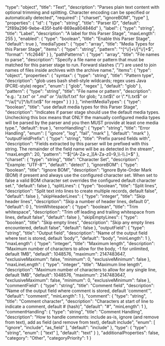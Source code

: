   "type": "object",
  "title": "Text",
  "description": "Parses plain text content with optional trimming and splitting. Character encoding can be specified or automatically detected",
  "required": [
    "charset",
    "ignoreBOM",
    "type"
  ],
  "properties": {
    "id": {
      "type": "string",
      "title": "Parser ID",
      "default": "2f89a296-9ebe-435f-baf4-869ea804846d"
    },
    "label": {
      "type": "string",
      "title": "Label",
      "description": "A label for this Parser Stage",
      "maxLength": 255
    },
    "enabled": {
      "type": "boolean",
      "title": "Enable this Parser Stage",
      "default": true
    },
    "mediaTypes": {
      "type": "array",
      "title": "Media Types for this Parser Stage",
      "items": {
        "type": "string",
        "pattern": "^[^\\/]+\\/[^\\/]+$",
        "format": "rfc2646"
      }
    },
    "pathPatterns": {
      "type": "array",
      "title": "File names to parse",
      "description": "Specify a file name or pattern that must be matched for this parser stage to run. Forward slashes (\"/\") are used to join names of files inside archives with the archive name.",
      "items": {
        "type": "object",
        "properties": {
          "syntax": {
            "type": "string",
            "title": "Pattern type",
            "description": "glob uses bash shell-style wildcards; regex uses Java (PCRE-style) regex",
            "enum": [
              "glob",
              "regex"
            ],
            "default": "glob"
          },
          "pattern": {
            "type": "string",
            "title": "File name or pattern",
            "description": "e.g.: \"z.txt\" or \"*.md\" or \"/a/*/b/f.txt\" for glob; \"z.txt$\" or \".*\\.txt$\" or \"^/a/[^\\/]*/b/f.txt$\" for regex"
          }
        }
      }
    },
    "inheritMediaTypes": {
      "type": "boolean",
      "title": "use default media types for this Parser Stage",
      "description": "Indicates if parser stage should use the default media types.  Unchecking this box means that ONLY the manually configured media types will be parsed by the parser and you then MUST provide at least one media type.",
      "default": true
    },
    "errorHandling": {
      "type": "string",
      "title": "Error Handling",
      "enum": [
        "ignore",
        "log",
        "fail",
        "mark"
      ],
      "default": "mark"
    },
    "outputFieldPrefix": {
      "type": "string",
      "title": "Prefix parsed fields with",
      "description": "Fields extracted by this parser will be prefixed with this string. The remainder of the field name will be as detected in the stream",
      "maxLength": 20,
      "pattern": "^$|^[A-Za-z_][A-Za-z0-9_\\-\\.]+$"
    },
    "charset": {
      "type": "string",
      "title": "Character Set",
      "description": "Example: \"UTF-8\"",
      "default": "detect"
    },
    "ignoreBOM": {
      "type": "boolean",
      "title": "Ignore BOM",
      "description": "Ignore Byte-Order Mark (BOM) if present and always use the configured character set. When set to false a valid BOM character set overrides the configured default character set.",
      "default": false
    },
    "splitLines": {
      "type": "boolean",
      "title": "Split lines",
      "description": "Split text into lines to create multiple records, default false",
      "default": false
    },
    "skipHeaderLines": {
      "type": "integer",
      "title": "Skip header lines",
      "description": "Skip a number of header lines, default 0",
      "default": 0
    },
    "trimWhitespace": {
      "type": "boolean",
      "title": "Trim whitespace",
      "description": "Trim off leading and trailing whitespace from lines, default false",
      "default": false
    },
    "skipEmptyLines": {
      "type": "boolean",
      "title": "Skip empty lines",
      "description": "Skip any empty lines encountered, default false",
      "default": false
    },
    "outputField": {
      "type": "string",
      "title": "Output field",
      "description": "Name of the output field where text is stored, default 'body'",
      "default": "body",
      "minLength": 1
    },
    "maxLength": {
      "type": "integer",
      "title": "Maximum length",
      "description": "Maximum number of characters to allow for the body, -1 for unlimited, default 1MB",
      "default": 1048576,
      "maximum": 2147483647,
      "exclusiveMaximum": false,
      "minimum": 0,
      "exclusiveMinimum": false
    },
    "maxLineLength": {
      "type": "integer",
      "title": "Maximum line length",
      "description": "Maximum number of characters to allow for any single line, default 1MB",
      "default": 1048576,
      "maximum": 2147483647,
      "exclusiveMaximum": false,
      "minimum": 0,
      "exclusiveMinimum": false
    },
    "commentField": {
      "type": "string",
      "title": "Comment field",
      "description": "Name of the output field where comment is stored, default 'comment'",
      "default": "comment",
      "minLength": 1
    },
    "comment": {
      "type": "string",
      "title": "Comment character",
      "description": "Characters at start of line to indicate a comment, default # (hash)",
      "default": "#",
      "minLength": 1
    },
    "commentHandling": {
      "type": "string",
      "title": "Comment Handling",
      "description": "How to handle comments: include as-is, ignore (and remove from text), add as field (and remove from text), default include",
      "enum": [
        "ignore",
        "include",
        "as_field"
      ],
      "default": "include"
    },
    "type": {
      "type": "string",
      "enum": [
        "text"
      ],
      "default": "text"
    }
  },
  "additionalProperties": false,
  "category": "Other",
  "categoryPriority": 1
}
